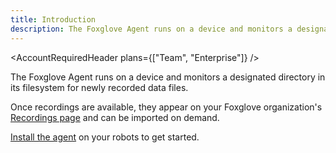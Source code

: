 ```yaml
---
title: Introduction
description: The Foxglove Agent runs on a device and monitors a designated directory in its filesystem for newly recorded data files.
---
```



<AccountRequiredHeader plans={["Team", "Enterprise"]} />

The Foxglove Agent runs on a device and monitors a designated directory in its filesystem for newly recorded data files.

Once recordings are available, they appear on your Foxglove organization's [Recordings page](https://console.foxglove.dev/recordings) and can be imported on demand.

[Install the agent](./1-installation.mdx) on your robots to get started.
